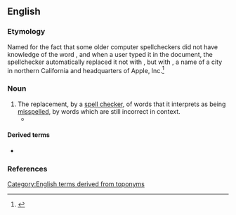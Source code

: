 ==English==

===Etymology===
Named for the fact that some older computer spellcheckers did not have knowledge of the word {{m|en|cooperation}}, and when a user typed it in the document, the spellchecker automatically replaced it not with {{m|en|co-operation}}, but with {{m|en|Cupertino}}, a name of a city in northern California and headquarters of Apple, Inc.<ref>{{cite-web|title=When Spellcheckers Attack: Perils of the Cupertino Effect|date=2007-11-01|author=Ben Zimmer|authorlink=Ben Zimmer|work=OUPBlog|url=https://blog.oup.com/2007/11/spellchecker/}}</ref>

===Noun===
{{examples|
* {{l|en|cooperation}} → {{l|en|Cupertino}}
* {{l|en|identified|(i)dentified}} → {{l|en|denitrified}}
* infurmation → {{l|en|infuriation}}
* {{l|en|Freud}} → {{l|en|fraud}}
* {{l|en|sua sponte}} → {{l|en|sea sponge}}
}}
{{en-noun|?}}

# The replacement, by a [[spell checker]], of words that it interprets as being [[misspell]]ed, by words which are still incorrect in context.
#* {{quote-book|en|year=2015|author=Arhlene A. Flowers|title=Global Writing for Public Relations|publisher=Routledge|isbn=9781317683865|url=https://books.google.com/books?id=VcQ0CwAAQBAJ&pg=PT351&dq=%22Cupertino+effect%22&hl=&cd=4&source=gbs_api#v=onepage&q=%22Cupertino%20effect%22&f=false|text=Although computer dictionaries have improved, the '''Cupertino effect''' still creates havoc.}}

====Derived terms====
* {{l|en|Cupertino}}

===References===
<references/>

[[Category:English terms derived from toponyms]]